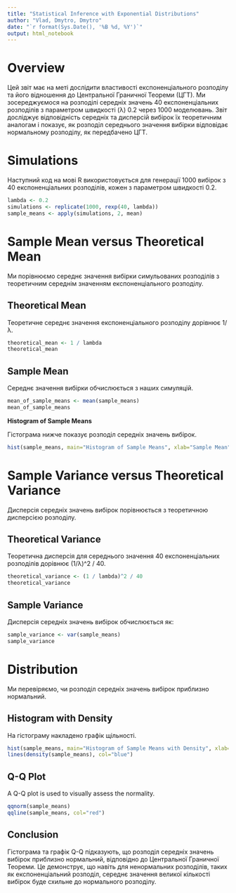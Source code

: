 ```yaml
---
title: "Statistical Inference with Exponential Distributions"
author: "Vlad, Dmytro, Dmytro"
date: "`r format(Sys.Date(), '%B %d, %Y')`"
output: html_notebook
---
```


# Overview

Цей звіт має на меті дослідити властивості експоненціального розподілу та його відношення до Центральної Граничної Теореми (ЦГТ). Ми зосереджуємося на розподілі середніх значень 40 експоненціальних розподілів з параметром швидкості (λ) 0.2 через 1000 моделювань. Звіт досліджує відповідність середніх та дисперсій вибірок їх теоретичним аналогам і показує, як розподіл середнього значення вибірки відповідає нормальному розподілу, як передбачено ЦГТ.

# Simulations

Наступний код на мові R використовується для генерації 1000 вибірок з 40 експоненціальних розподілів, кожен з параметром швидкості 0.2.

```r
lambda <- 0.2
simulations <- replicate(1000, rexp(40, lambda))
sample_means <- apply(simulations, 2, mean)
```

# **Sample Mean versus Theoretical Mean**

Ми порівнюємо середнє значення вибірки симульованих розподілів з теоретичним середнім значенням експоненціального розподілу.

## **Theoretical Mean**

Теоретичне середнє значення експоненціального розподілу дорівнює 1/λ.

```r
theoretical_mean <- 1 / lambda
theoretical_mean
```

## **Sample Mean**

Середнє значення вибірки обчислюється з наших симуляцій.

```r
mean_of_sample_means <- mean(sample_means)
mean_of_sample_means
```

**Histogram of Sample Means**

Гістограма нижче показує розподіл середніх значень вибірок.

```r
hist(sample_means, main="Histogram of Sample Means", xlab="Sample Mean")
```

# **Sample Variance versus Theoretical Variance**

Дисперсія середніх значень вибірок порівнюється з теоретичною дисперсією розподілу.

## **Theoretical Variance**

Теоретична дисперсія для середнього значення 40 експоненціальних розподілів дорівнює (1/λ)\^2 / 40.

```r
theoretical_variance <- (1 / lambda)^2 / 40
theoretical_variance
```

## **Sample Variance**

Дисперсія середніх значень вибірок обчислюється як:

```r
sample_variance <- var(sample_means)
sample_variance
```

# **Distribution**

Ми перевіряємо, чи розподіл середніх значень вибірок приблизно нормальний.

## **Histogram with Density**

На гістограму накладено графік щільності.

```r
hist(sample_means, main="Histogram of Sample Means with Density", xlab="Sample Mean", freq=FALSE)
lines(density(sample_means), col="blue")
```

## **Q-Q Plot**

A Q-Q plot is used to visually assess the normality.

```r
qqnorm(sample_means)
qqline(sample_means, col="red")
```

## **Conclusion**

Гістограма та графік Q-Q підказують, що розподіл середніх значень вибірок приблизно нормальний, відповідно до Центральної Граничної Теореми. Це демонструє, що навіть для ненормальних розподілів, таких як експоненціальний розподіл, середнє значення великої кількості вибірок буде схильне до нормального розподілу.
